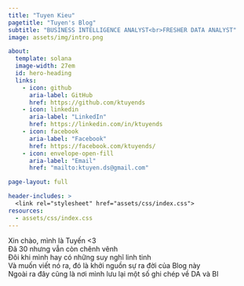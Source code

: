 ```yaml
---
title: "Tuyen Kieu"
pagetitle: "Tuyen's Blog"
subtitle: "BUSINESS INTELLIGENCE ANALYST<br>FRESHER DATA ANALYST"
image: assets/img/intro.png

about:
  template: solana
  image-width: 27em
  id: hero-heading
  links:
    - icon: github
      aria-label: GitHub
      href: https://github.com/ktuyends
    - icon: linkedin
      aria-label: "LinkedIn"
      href: https://linkedin.com/in/ktuyends
    - icon: facebook
      aria-label: "Facebook"
      href: https://facebook.com/ktuyends/
    - icon: envelope-open-fill
      aria-label: "Email"
      href: "mailto:ktuyen.ds@gmail.com"

page-layout: full

header-includes: >
  <link rel="stylesheet" href="assets/css/index.css">
resources:
  - assets/css/index.css
---
```


::: {#hero-heading}

Xin chào, mình là Tuyến <3 <br> Đã 30 nhưng vẫn còn chênh vênh<br> Đôi khi mình hay có những suy nghĩ linh tinh<br> Và muốn viết nó ra, đó là khởi nguồn sự ra đời của Blog này<br> Ngoài ra đây cũng là nơi mình lưu lại một số ghi chép về DA và BI

:::